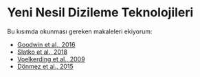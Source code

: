 # Yeni Nesil Dizileme Teknolojileri

Bu kısımda okunması gereken makaleleri ekiyorum:

+ [Goodwin et al., 2016](https://www.nature.com/articles/nrg.2016.49.)
+ [Slatko et al., 2018](https://currentprotocols.onlinelibrary.wiley.com/doi/abs/10.1002/cpmb.59)
+ [Voelkerding et al., 2009](https://academic.oup.com/clinchem/article/55/4/641/5629392?login=true) 
+ [Dönmez et al., 2015](https://dergipark.org.tr/tr/download/article-file/417947)